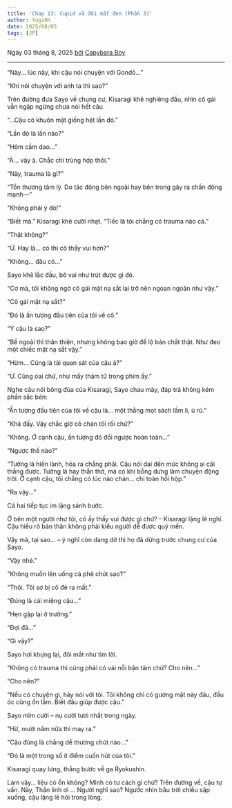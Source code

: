 ```yaml
---
title: 'Chap 13: Cupid và đôi mắt đen (Phần 3)'
author: Yugi0h
date: 2025/08/03
tags: [JP]
---
```


Ngày 03 tháng 8, 2025 <u>bởi</u> [Capybara Boy](https://facebook.com/tienlx97)

---

“Này… lúc nãy, khi cậu nói chuyện với Gondō…”

“Khi nói chuyện với anh ta thì sao?”

Trên đường đưa Sayo về chung cư, Kisaragi khẽ nghiêng đầu, nhìn cô gái vẫn ngập ngừng chưa nói hết câu.

“…Cậu có khuôn mặt giống hệt lần đó.”

“Lần đó là lần nào?”

“Hôm cầm dao…”

“À… vậy à. Chắc chỉ trùng hợp thôi.”

“Này, trauma là gì?”

“Tổn thương tâm lý. Do tác động bên ngoài hay bên trong gây ra chấn động mạnh—”

“Không phải ý đó!”

“Biết mà.” Kisaragi khẽ cười nhạt. “Tiếc là tôi chẳng có trauma nào cả.”

“Thật không?”

“Ừ. Hay là… có thì cô thấy vui hơn?”

“Không… đâu có…”

Sayo khẽ lắc đầu, bờ vai như trút được gì đó.

“Cơ mà, tôi không ngờ cô gái mặt nạ sắt lại trở nên ngoan ngoãn như vậy.”

“Cô gái mặt nạ sắt?”

“Đó là ấn tượng đầu tiên của tôi về cô.”

“Ý cậu là sao?”

“Bề ngoài thì thân thiện, nhưng không bao giờ để lộ bản chất thật. Như đeo một chiếc mặt nạ sắt vậy.”

“Hừm… Cũng là tài quan sát của cậu à?”

“Ừ. Cũng oai chứ, như mấy thám tử trong phim ấy.”

Nghe câu nói bông đùa của Kisaragi, Sayo chau mày, đáp trả không kém phần sắc bén:

“Ấn tượng đầu tiên của tôi về cậu là… một thằng mọt sách lầm lì, ủ rũ.”

“Khá đấy. Vậy chắc giờ cô chán tôi rồi chứ?”

“Không. Ở cạnh cậu, ấn tượng đó đổi ngược hoàn toàn…”

“Ngược thế nào?”

“Tưởng là hiền lành, hóa ra chẳng phải. Cậu nói dai đến mức không ai cãi thắng được. Tưởng là hay thẫn thờ, mà có khi bỗng dưng làm chuyện động trời. Ở cạnh cậu, tôi chẳng có lúc nào chán… chỉ toàn hồi hộp.”

“Ra vậy…”

Cả hai tiếp tục im lặng sánh bước.

Ở bên một người như tôi, cô ấy thấy vui được gì chứ? – Kisaragi lặng lẽ nghĩ. Cậu hiểu rõ bản thân không phải kiểu người dễ được quý mến.

Vậy mà, tại sao… – ý nghĩ còn dang dở thì họ đã dừng trước chung cư của Sayo.

“Vậy nhé.”

“Không muốn lên uống cà phê chút sao?”

“Thôi. Tôi sợ bị cô đè ra mất.”

“Đúng là cái miệng cậu…”

“Hẹn gặp lại ở trường.”

“Đợi đã…”

“Gì vậy?”

Sayo hơi khựng lại, đôi mắt như tìm lời.

“Không có trauma thì cũng phải có vài nỗi bận tâm chứ? Cho nên…”

“Cho nên?”

“Nếu có chuyện gì, hãy nói với tôi. Tôi không chỉ có gương mặt này đâu, đầu óc cũng ổn lắm. Biết đâu giúp được cậu.”

Sayo mỉm cười – nụ cười tươi nhất trong ngày.

“Hừ, mười năm nữa thì may ra.”

“Cậu đúng là chẳng dễ thương chút nào…”

“Đó là một trong số ít điểm cuốn hút của tôi.”

Kisaragi quay lưng, thẳng bước về ga Ryokushin.

Làm vậy… liệu có ổn không? Mình có tư cách gì chứ? Trên đường về, cậu tự vấn. Này, Thần linh ơi … Người nghĩ sao? Ngước nhìn bầu trời chiều sập xuống, cậu lặng lẽ hỏi trong lòng.
